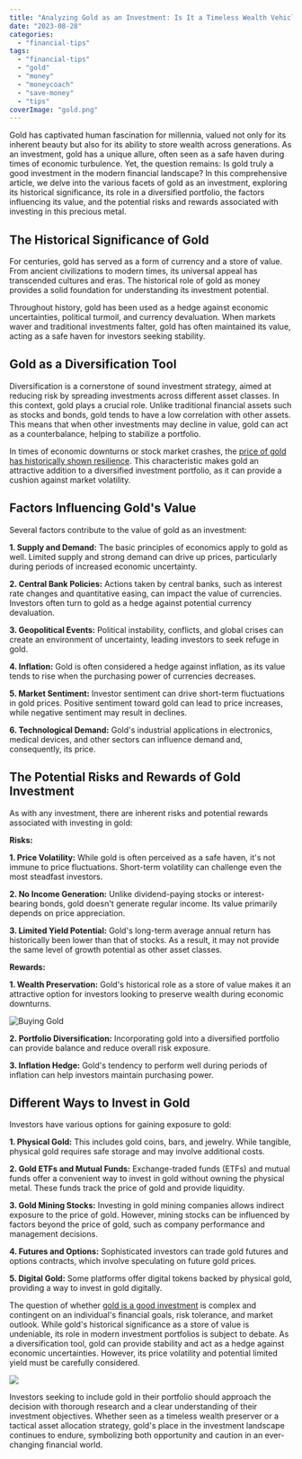```yaml
---
title: "Analyzing Gold as an Investment: Is It a Timeless Wealth Vehicle?"
date: "2023-08-28"
categories: 
  - "financial-tips"
tags: 
  - "financial-tips"
  - "gold"
  - "money"
  - "moneycoach"
  - "save-money"
  - "tips"
coverImage: "gold.png"
---
```


Gold has captivated human fascination for millennia, valued not only for its inherent beauty but also for its ability to store wealth across generations. As an investment, gold has a unique allure, often seen as a safe haven during times of economic turbulence. Yet, the question remains: Is gold truly a good investment in the modern financial landscape? In this comprehensive article, we delve into the various facets of gold as an investment, exploring its historical significance, its role in a diversified portfolio, the factors influencing its value, and the potential risks and rewards associated with investing in this precious metal.

## The Historical Significance of Gold

For centuries, gold has served as a form of currency and a store of value. From ancient civilizations to modern times, its universal appeal has transcended cultures and eras. The historical role of gold as money provides a solid foundation for understanding its investment potential.

Throughout history, gold has been used as a hedge against economic uncertainties, political turmoil, and currency devaluation. When markets waver and traditional investments falter, gold has often maintained its value, acting as a safe haven for investors seeking stability.

## Gold as a Diversification Tool

Diversification is a cornerstone of sound investment strategy, aimed at reducing risk by spreading investments across different asset classes. In this context, gold plays a crucial role. Unlike traditional financial assets such as stocks and bonds, gold tends to have a low correlation with other assets. This means that when other investments may decline in value, gold can act as a counterbalance, helping to stabilize a portfolio.

In times of economic downturns or stock market crashes, the [price of gold has historically shown resilience](https://www.thebalance.com/learn-the-most-important-reasons-to-save-money-2386123). This characteristic makes gold an attractive addition to a diversified investment portfolio, as it can provide a cushion against market volatility.

## Factors Influencing Gold's Value

Several factors contribute to the value of gold as an investment:

**1. Supply and Demand:** The basic principles of economics apply to gold as well. Limited supply and strong demand can drive up prices, particularly during periods of increased economic uncertainty.

**2. Central Bank Policies:** Actions taken by central banks, such as interest rate changes and quantitative easing, can impact the value of currencies. Investors often turn to gold as a hedge against potential currency devaluation.

**3. Geopolitical Events:** Political instability, conflicts, and global crises can create an environment of uncertainty, leading investors to seek refuge in gold.

**4. Inflation:** Gold is often considered a hedge against inflation, as its value tends to rise when the purchasing power of currencies decreases.

**5. Market Sentiment:** Investor sentiment can drive short-term fluctuations in gold prices. Positive sentiment toward gold can lead to price increases, while negative sentiment may result in declines.

**6. Technological Demand:** Gold's industrial applications in electronics, medical devices, and other sectors can influence demand and, consequently, its price.

## The Potential Risks and Rewards of Gold Investment

As with any investment, there are inherent risks and potential rewards associated with investing in gold:

**Risks:**

**1. Price Volatility:** While gold is often perceived as a safe haven, it's not immune to price fluctuations. Short-term volatility can challenge even the most steadfast investors.

**2. No Income Generation:** Unlike dividend-paying stocks or interest-bearing bonds, gold doesn't generate regular income. Its value primarily depends on price appreciation.

**3. Limited Yield Potential:** Gold's long-term average annual return has historically been lower than that of stocks. As a result, it may not provide the same level of growth potential as other asset classes.

**Rewards:**

**1. Wealth Preservation:** Gold's historical role as a store of value makes it an attractive option for investors looking to preserve wealth during economic downturns.

![Buying Gold](/images/blog-images/buying-gold.jpg)

**2. Portfolio Diversification:** Incorporating gold into a diversified portfolio can provide balance and reduce overall risk exposure.

**3. Inflation Hedge:** Gold's tendency to perform well during periods of inflation can help investors maintain purchasing power.

## Different Ways to Invest in Gold

Investors have various options for gaining exposure to gold:

**1. Physical Gold:** This includes gold coins, bars, and jewelry. While tangible, physical gold requires safe storage and may involve additional costs.

**2. Gold ETFs and Mutual Funds:** Exchange-traded funds (ETFs) and mutual funds offer a convenient way to invest in gold without owning the physical metal. These funds track the price of gold and provide liquidity.

**3. Gold Mining Stocks:** Investing in gold mining companies allows indirect exposure to the price of gold. However, mining stocks can be influenced by factors beyond the price of gold, such as company performance and management decisions.

**4. Futures and Options:** Sophisticated investors can trade gold futures and options contracts, which involve speculating on future gold prices.

**5. Digital Gold:** Some platforms offer digital tokens backed by physical gold, providing a way to invest in gold digitally.

The question of whether [gold is a good investment](http://www.bbc.com/news/magazine-25255957) is complex and contingent on an individual's financial goals, risk tolerance, and market outlook. While gold's historical significance as a store of value is undeniable, its role in modern investment portfolios is subject to debate. As a diversification tool, gold can provide stability and act as a hedge against economic uncertainties. However, its price volatility and potential limited yield must be carefully considered.

![](https://images.pexels.com/photos/342945/pexels-photo-342945.jpeg?auto=compress&cs=tinysrgb&w=1260&h=750&dpr=2)

Investors seeking to include gold in their portfolio should approach the decision with thorough research and a clear understanding of their investment objectives. Whether seen as a timeless wealth preserver or a tactical asset allocation strategy, gold's place in the investment landscape continues to endure, symbolizing both opportunity and caution in an ever-changing financial world.